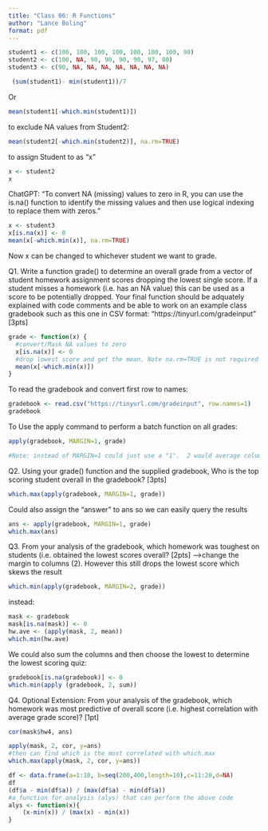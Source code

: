 ```yaml
---
title: "Class 06: R Functions"
author: "Lance Boling"
format: pdf
---
```


```r
student1 <- c(100, 100, 100, 100, 100, 100, 100, 90)
student2 <- c(100, NA, 90, 90, 90, 90, 97, 80)
student3 <- c(90, NA, NA, NA, NA, NA, NA, NA)
```

```r
 (sum(student1)- min(student1))/7
```
Or
```r
mean(student1[-which.min(student1)])
```
to exclude NA values from Student2:
```r
mean(student2[-which.min(student2)], na.rm=TRUE)
```
to assign Student to as "x"
```r
x <- student2
x
```
ChatGPT: "To convert NA (missing) values to zero in R, you can use the is.na() function to identify the missing values and then use logical indexing to replace them with zeros."
```r
x <- student3
x[is.na(x)] <- 0
mean(x[-which.min(x)], na.rm=TRUE)
```
Now x can be changed to whichever student we want to grade.

Q1. Write a function grade() to determine an overall grade from a vector of student homework
assignment scores dropping the lowest single score. If a student misses a homework (i.e. has an
NA value) this can be used as a score to be potentially dropped. Your final function should be
adquately explained with code comments and be able to work on an example class gradebook
such as this one in CSV format: “https://tinyurl.com/gradeinput” [3pts]
```r
grade <- function(x) {
  #convert/Mask NA values to zero
  x[is.na(x)] <- 0
  #drop lowest score and get the mean. Note na.rm=TRUE is not required since NA was assigned to 0
  mean(x[-which.min(x)])
}
```
To read the gradebook and convert first row to names:
```r
gradebook <- read.csv("https://tinyurl.com/gradeinput", row.names=1)
gradebook
```
To Use the apply command to perform a batch function on all grades:
```r
apply(gradebook, MARGIN=1, grade)

#Note: instead of MARGIN=1 could just use a "1".  2 would average columns and 3 averages rows and columns.
```
Q2. Using your grade() function and the supplied gradebook, Who is the top scoring student
overall in the gradebook? [3pts]
```r
which.max(apply(gradebook, MARGIN=1, grade))
```
Could also assign the "answer" to ans so we can easily query the results
```r
ans <- apply(gradebook, MARGIN=1, grade)
which.max(ans)
```
Q3. From your analysis of the gradebook, which homework was toughest on students (i.e. obtained
the lowest scores overall? [2pts] -->change the margin to columns (2).  However this still drops the lowest score which skews the result
```r
which.min(apply(gradebook, MARGIN=2, grade))
```
instead:
```r
mask <- gradebook
mask[is.na(mask)] <- 0
hw.ave <- (apply(mask, 2, mean))
which.min(hw.ave)
```
We could also sum the columns and then choose the lowest to determine the lowest scoring quiz:
```r
gradebook[is.na(gradebook)] <- 0
which.min(apply (gradebook, 2, sum))

```


Q4. Optional Extension: From your analysis of the gradebook, which homework was most
predictive of overall score (i.e. highest correlation with average grade score)? [1pt]
```r
cor(mask$hw4, ans)

apply(mask, 2, cor, y=ans)
#then can find which is the most correlated with which.max
which.max(apply(mask, 2, cor, y=ans))
```
```r
df <- data.frame(a=1:10, b=seq(200,400,length=10),c=11:20,d=NA)
df
(df$a - min(df$a)) / (max(df$a) - min(df$a))
#a function for analysis (alys) that can perform the above code
alys <- function(x){
    (x-min(x)) / (max(x) - min(x))
}

```


